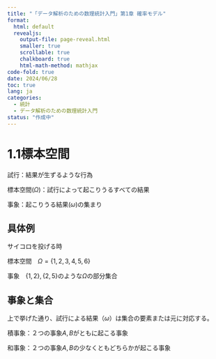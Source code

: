 ```yaml
---
title: "「データ解析のための数理統計入門」第1章 確率モデル"
format:
  html: default
  revealjs:
    output-file: page-reveal.html
    smaller: true
    scrollable: true
    chalkboard: true
    html-math-method: mathjax
code-fold: true
date: 2024/06/28
toc: true
lang: ja
categories:
  - 統計
  - データ解析のための数理統計入門
status: "作成中"
---
```


# 1.1標本空間

試行：結果が生ずるような行為

標本空間($\Omega$)：試行によって起こりうるすべての結果

事象：起こりうる結果($\omega$)の集まり


## 具体例
サイコロを投げる時

標本空間　$\Omega=\{1,2,3,4,5,6\}$

事象　$\{1,2\},\{2,5\}$のような$\Omega$の部分集合

## 事象と集合

上で挙げた通り、試行による結果（$\omega$）は集合の要素または元に対応する。

積事象：２つの事象$A,B$がともに起こる事象

和事象：２つの事象$A,B$の少なくともどちらかが起こる事象